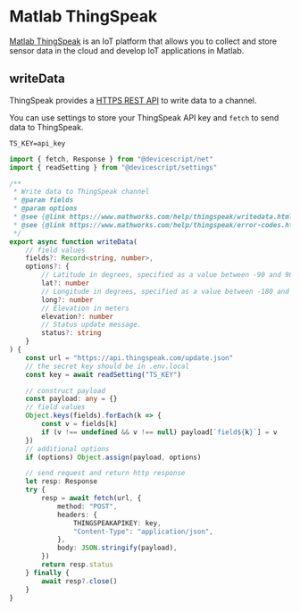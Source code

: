 # Matlab ThingSpeak

[Matlab ThingSpeak](https://thingspeak.com/) is an IoT platform
that allows you to collect and store sensor data in the cloud and develop IoT applications
in Matlab.

## writeData

ThingSpeak provides a [HTTPS REST API](https://www.mathworks.com/help/thingspeak/writedata.html) to write data to a channel.

You can use settings to store your ThingSpeak API key and `fetch` to send data to ThingSpeak.

```.env title=".env.local"
TS_KEY=api_key
```

```ts title="./src/main.ts"
import { fetch, Response } from "@devicescript/net"
import { readSetting } from "@devicescript/settings"

/**
 * Write data to ThingSpeak channel
 * @param fields
 * @param options
 * @see {@link https://www.mathworks.com/help/thingspeak/writedata.html write data}
 * @see {@link https://www.mathworks.com/help/thingspeak/error-codes.html error codes}
 */
export async function writeData(
    // field values
    fields?: Record<string, number>,
    options?: {
        // Latitude in degrees, specified as a value between -90 and 90.
        lat?: number
        // Longitude in degrees, specified as a value between -180 and 180.
        long?: number
        // Elevation in meters
        elevation?: number
        // Status update message.
        status?: string
    }
) {
    const url = "https://api.thingspeak.com/update.json"
    // the secret key should be in .env.local
    const key = await readSetting("TS_KEY")

    // construct payload
    const payload: any = {}
    // field values
    Object.keys(fields).forEach(k => {
        const v = fields[k]
        if (v !== undefined && v !== null) payload[`field${k}`] = v
    })
    // additional options
    if (options) Object.assign(payload, options)

    // send request and return http response
    let resp: Response
    try {
        resp = await fetch(url, {
            method: "POST",
            headers: {
                THINGSPEAKAPIKEY: key,
                "Content-Type": "application/json",
            },
            body: JSON.stringify(payload),
        })
        return resp.status
    } finally {
        await resp?.close()
    }
}
```
